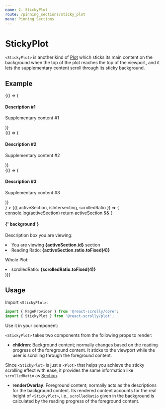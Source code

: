 ```yaml
---
name: 2. StickyPlot
route: /pinning_sections/sticky_plot
menu: Pinning Sections
---
```





# StickyPlot

`<StickyPlot>` is another kind of [Plot](/scroll_tracking/plot) which sticks its main content on the background when the top of the plot reaches the top of the viewport,
and it lets the supplementary content scroll through its sticky background.

## Example
<Playground>
  <PageProvider>
    <StickyPlot
      color={defaultColors.gray}
      renderOverlay={
        <>
          <Section trackingId="DESC-1" style={{ height: '80vh', position: 'relative' }}>
            {() => (
              <DescriptionBox color={defaultColors.gray}>
                <h4>Description #1</h4>
                <p>Supplementary content #1</p>
              </DescriptionBox>
            )}
          </Section>
          <Section trackingId="DESC-2" style={{ height: '80vh', position: 'relative' }}>
            {() => (
              <DescriptionBox color={defaultColors.red}>
                <h4>Description #2</h4>
                <p>Supplementary content #2</p>
              </DescriptionBox>
            )}
          </Section>
          <Section trackingId="DESC-3" style={{ height: '80vh', position: 'relative' }}>
            {() => (
              <DescriptionBox color={defaultColors.blue}>
                <h4>Description #3</h4>
                <p>Supplementary content #3</p>
              </DescriptionBox>
            )}
          </Section>
        </>
      }
    >
      {({ activeSection, isIntersecting, scrolledRatio }) => {
        console.log(activeSection)
        return activeSection && (
        <CenterBox>
          <h4>
            {'<StickyPlot> background'}
          </h4>
          <p>Description box you are viewing:</p>
          <li>You are viewing <b>{activeSection.id}</b> section</li>
          <li>Reading Ratio: <b>{activeSection.ratio.toFixed(4)}</b></li>
          <p>Whole Plot:</p>
          <li>scrolledRatio: <b>{scrolledRatio.toFixed(4)}</b></li>
        </CenterBox>
      )}}
    </StickyPlot>
  </PageProvider>
</Playground>

## Usage


Import `<StickyPlot>`:
```jsx
import { PageProvider } from '@react-scrolly/core';
import { StickyPlot } from '@react-scrolly/plot';
```

Use it in your component:

`<StickyPlot>` takes two components from the following props to render:

- **children**:
Background content; normally changes based on the reading progress of the foreground content. It sticks to the viewport while the user is scrolling through the foreground content.

Since `<StickyPlot>` is just a `<Plot>` that helps you achieve the sticky scrolling effect with ease, it provides the same information like `scrolledRatio` as [Section](_/scroll_tracking/section#properties_).
- **renderOverlay**: Foreground content; normally acts as the descriptions for the background content.
Its rendered content accounts for the real height of `<StickyPlot>`, i.e., `scrolledRatio` given in the background is calculated by the reading progress of the foreground content.
